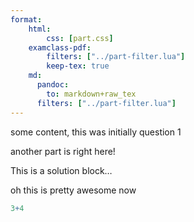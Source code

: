 ```yaml
---
format:
    html:
        css: [part.css]
    examclass-pdf:
        filters: ["../part-filter.lua"]
        keep-tex: true
    md:
      pandoc:
        to: markdown+raw_tex
      filters: ["../part-filter.lua"]
---
```


::: {.part points="3"}
some content, this was initially question 1
:::

::: {.part title="This is a great ?"}
another part is right here!

This is a solution block...
:::

::: {.part title="Some other title" points="23"}
oh this is pretty awesome now

```r
3+4
```
:::